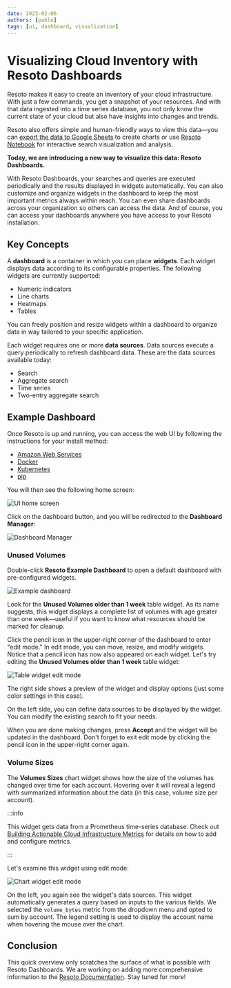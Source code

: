 ```yaml
---
date: 2023-02-06
authors: [pablo]
tags: [ui, dashboard, visualization]
---
```


# Visualizing Cloud Inventory with Resoto Dashboards

Resoto makes it easy to create an inventory of your cloud infrastructure. With just a few commands, you get a snapshot of your resources. And with that data ingested into a time series database, you not only know the current state of your cloud but also have insights into changes and trends.

Resoto also offers simple and human-friendly ways to view this data—you can [export the data to Google Sheets](/docs/how-to-guides/data-export/export-data-to-google-sheets) to create charts or use [Resoto Notebook](/docs/reference/notebook) for interactive search visualization and analysis.

**Today, we are introducing a new way to visualize this data: Resoto Dashboards.**

With Resoto Dashboards, your searches and queries are executed periodically and the results displayed in widgets automatically. You can also customize and organize widgets in the dashboard to keep the most important metrics always within reach. You can even share dashboards across your organization so others can access the data. And of course, you can access your dashboards anywhere you have access to your Resoto installation.

<!--truncate-->

## Key Concepts

A **dashboard** is a container in which you can place **widgets**. Each widget displays data according to its configurable properties. The following widgets are currently supported:

- Numeric indicators
- Line charts
- Heatmaps
- Tables

You can freely position and resize widgets within a dashboard to organize data in way tailored to your specific application.

Each widget requires one or more **data sources**. Data sources execute a query periodically to refresh dashboard data. These are the data sources available today:

- Search
- Aggregate search
- Time series
- Two-entry aggregate search

## Example Dashboard

Once Resoto is up and running, you can access the web UI by following the instructions for your install method:

- [Amazon Web Services](/docs/getting-started/install-resoto/aws#launching-the-web-ui)
- [Docker](/docs/getting-started/install-resoto/docker#launching-the-web-ui)
- [Kubernetes](/docs/getting-started/install-resoto/kubernetes#launching-the-web-ui)
- [pip](/docs/getting-started/install-resoto/pip#launching-the-web-ui)

You will then see the following home screen:

![UI home screen](./img/ui-home.png)

Click on the dashboard button, and you will be redirected to the **Dashboard Manager**:

![Dashboard Manager](./img/ui-dashboard-manager.png)

### Unused Volumes

Double-click **Resoto Example Dashboard** to open a default dashboard with pre-configured widgets.

![Example dashboard](./img/ui-example-dashboard.png)

Look for the **Unused Volumes older than 1 week** table widget. As its name suggests, this widget displays a complete list of volumes with age greater than one week—useful if you want to know what resources should be marked for cleanup.

Click the pencil icon in the upper-right corner of the dashboard to enter "edit mode." In edit mode, you can move, resize, and modify widgets. Notice that a pencil icon has now also appeared on each widget. Let's try editing the **Unused Volumes older than 1 week** table widget:

![Table widget edit mode](./img/ui-edit-table.png)

The right side shows a preview of the widget and display options (just some color settings in this case).

On the left side, you can define data sources to be displayed by the widget. You can modify the existing search to fit your needs.

When you are done making changes, press **Accept** and the widget will be updated in the dashboard. Don't forget to exit edit mode by clicking the pencil icon in the upper-right corner again.

### Volume Sizes

The **Volumes Sizes** chart widget shows how the size of the volumes has changed over time for each account. Hovering over it will reveal a legend with summarized information about the data (in this case, volume size per account).

:::info

This widget gets data from a Prometheus time-series database. Check out [Building Actionable Cloud Infrastructure Metrics](../building-actionable-cloud-infrastructure-metrics/index.mdx#how-metrics-are-made) for details on how to add and configure metrics.

:::

Let's examine this widget using edit mode:

![Chart widget edit mode](./img/ui-edit-chart.png)

On the left, you again see the widget's data sources. This widget automatically generates a query based on inputs to the various fields. We selected the `volume_bytes` metric from the dropdown menu and opted to sum by account. The legend setting is used to display the account name when hovering the mouse over the chart.

## Conclusion

This quick overview only scratches the surface of what is possible with Resoto Dashboards. We are working on adding more comprehensive information to the [Resoto Documentation](/docs). Stay tuned for more!
